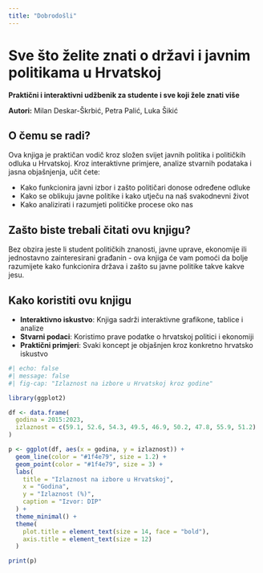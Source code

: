 ```yaml
---
title: "Dobrodošli"
---
```


# Sve što želite znati o državi i javnim politikama u Hrvatskoj

**Praktični i interaktivni udžbenik za studente i sve koji žele znati više**

**Autori:** Milan Deskar-Škrbić, Petra Palić, Luka Šikić

## O čemu se radi?

Ova knjiga je praktičan vodič kroz složen svijet javnih politika i političkih odluka u Hrvatskoj. Kroz interaktivne primjere, analize stvarnih podataka i jasna objašnjenja, učit ćete:

- Kako funkcionira javni izbor i zašto političari donose određene odluke
- Kako se oblikuju javne politike i kako utječu na naš svakodnevni život  
- Kako analizirati i razumjeti političke procese oko nas

::: {.callout-note}
## Zašto biste trebali čitati ovu knjigu?

Bez obzira jeste li student političkih znanosti, javne uprave, ekonomije ili jednostavno zainteresirani građanin - ova knjiga će vam pomoći da bolje razumijete kako funkcionira država i zašto su javne politike takve kakve jesu.
:::

## Kako koristiti ovu knjigu

- **Interaktivno iskustvo**: Knjiga sadrži interaktivne grafikone, tablice i analize
- **Stvarni podaci**: Koristimo prave podatke o hrvatskoj politici i ekonomiji
- **Praktični primjeri**: Svaki koncept je objašnjen kroz konkretno hrvatsko iskustvo

```r
#| echo: false
#| message: false
#| fig-cap: "Izlaznost na izbore u Hrvatskoj kroz godine"

library(ggplot2)

df <- data.frame(
  godina = 2015:2023,
  izlaznost = c(59.1, 52.6, 54.3, 49.5, 46.9, 50.2, 47.8, 55.9, 51.2)
)

p <- ggplot(df, aes(x = godina, y = izlaznost)) +
  geom_line(color = "#1f4e79", size = 1.2) +
  geom_point(color = "#1f4e79", size = 3) +
  labs(
    title = "Izlaznost na izbore u Hrvatskoj",
    x = "Godina", 
    y = "Izlaznost (%)",
    caption = "Izvor: DIP"
  ) +
  theme_minimal() +
  theme(
    plot.title = element_text(size = 14, face = "bold"),
    axis.title = element_text(size = 12)
  )

print(p)

```


